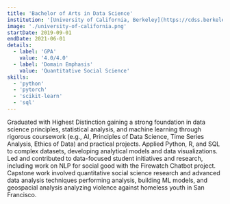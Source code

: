 ```yaml
---
title: 'Bachelor of Arts in Data Science'
institution: '[University of California, Berkeley](https://cdss.berkeley.edu/)'
image: './university-of-california.png'
startDate: 2019-09-01
endDate: 2021-06-01
details:
  - label: 'GPA'
    value: '4.0/4.0'
  - label: 'Domain Emphasis'
    value: 'Quantitative Social Science'
skills:
  - 'python'
  - 'pytorch'
  - 'scikit-learn'
  - 'sql'
---
```


Graduated with Highest Distinction gaining a strong foundation in data science principles, statistical analysis, and machine learning through rigorous coursework (e.g., AI, Principles of Data Science, Time Series Analysis, Ethics of Data) and practical projects. Applied Python, R, and SQL to complex datasets, developing analytical models and data visualizations. Led and contributed to data-focused student initiatives and research, including work on NLP for social good with the Firewatch Chatbot project. Capstone work involved quantitative social science research and advanced data analysis techniques performing analysis, building ML models, and geospacial analysis analyzing violence against homeless youth in San Francisco.
